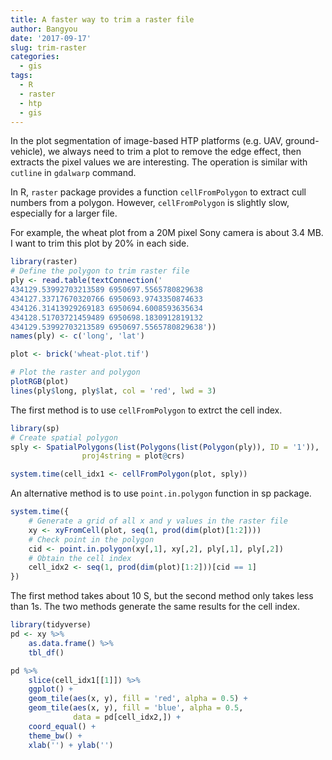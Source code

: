 ```yaml
---
title: A faster way to trim a raster file
author: Bangyou
date: '2017-09-17'
slug: trim-raster
categories:
  - gis
tags:
  - R
  - raster
  - htp
  - gis
---
```


In the plot segmentation of image-based HTP platforms (e.g. UAV, ground-vehicle), we always need to trim a plot to remove the edge effect, then extracts the pixel values we are interesting. The operation is similar with `cutline` in `gdalwarp` command.

In R, `raster` package provides a function `cellFromPolygon` to extract cull numbers from a polygon. However, `cellFromPolygon` is slightly slow, especially for a larger file. 

For example, the wheat plot from a 20M pixel Sony camera is about 3.4 MB. I want to trim this plot by 20% in each side. 

```r
library(raster)
# Define the polygon to trim raster file 
ply <- read.table(textConnection('
434129.53992703213589 6950697.5565780829638
434127.33717670320766 6950693.9743350874633
434126.31413929269183 6950694.6008593635634
434128.51703721459489 6950698.1830912819132
434129.53992703213589 6950697.5565780829638'))
names(ply) <- c('long', 'lat')

plot <- brick('wheat-plot.tif')

# Plot the raster and polygon
plotRGB(plot)
lines(ply$long, ply$lat, col = 'red', lwd = 3)

```

The first method is to use `cellFromPolygon` to extrct the cell index. 
 
```r
library(sp)
# Create spatial polygon
sply <- SpatialPolygons(list(Polygons(list(Polygon(ply)), ID = '1')), 
                proj4string = plot@crs)

system.time(cell_idx1 <- cellFromPolygon(plot, sply))
```

An alternative method is to use `point.in.polygon` function in sp package.

```r
system.time({
    # Generate a grid of all x and y values in the raster file
    xy <- xyFromCell(plot, seq(1, prod(dim(plot)[1:2])))
    # Check point in the polygon
    cid <- point.in.polygon(xy[,1], xy[,2], ply[,1], ply[,2])
    # Obtain the cell index
    cell_idx2 <- seq(1, prod(dim(plot)[1:2]))[cid == 1]
})

```
The first method takes about 10 S, but the second method only takes less than 1s. The two methods generate the same results for the cell index. 

```r

library(tidyverse)
pd <- xy %>% 
    as.data.frame() %>% 
    tbl_df() 

pd %>%
    slice(cell_idx1[[1]]) %>% 
    ggplot() +
    geom_tile(aes(x, y), fill = 'red', alpha = 0.5) +
    geom_tile(aes(x, y), fill = 'blue', alpha = 0.5, 
              data = pd[cell_idx2,]) +
    coord_equal() + 
    theme_bw() +
    xlab('') + ylab('')
```

